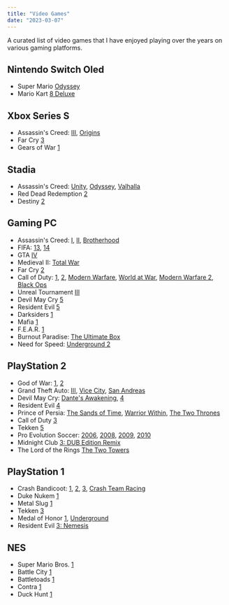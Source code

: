 ```yaml
---
title: "Video Games"
date: "2023-03-07"
---
```


A curated list of video games that I have enjoyed playing over the years on various gaming platforms.

## Nintendo Switch Oled

- Super Mario [Odyssey](https://en.wikipedia.org/wiki/Super_Mario_Odyssey)
- Mario Kart [8 Deluxe](https://en.wikipedia.org/wiki/Mario_Kart_8#Mario_Kart_8_Deluxe)

## Xbox Series S

- Assassin's Creed: [III](https://en.wikipedia.org/wiki/Assassin%27s_Creed_III), [Origins](https://en.wikipedia.org/wiki/Assassin%27s_Creed_Origins)
- Far Cry [3](https://en.wikipedia.org/wiki/Far_Cry_3)
- Gears of War [1](<https://en.wikipedia.org/wiki/Gears_of_War_(video_game)>)

## Stadia

- Assassin's Creed: [Unity](https://en.wikipedia.org/wiki/Assassin%27s_Creed_Unity), [Odyssey](https://en.wikipedia.org/wiki/Assassin%27s_Creed_Odyssey), [Valhalla](https://en.wikipedia.org/wiki/Assassin%27s_Creed_Valhalla)
- Red Dead Redemption [2](https://en.wikipedia.org/wiki/Red_Dead_Redemption_2)
- Destiny [2](https://en.wikipedia.org/wiki/Destiny_2)

## Gaming PC

- Assassin's Creed: [I](<https://en.wikipedia.org/wiki/Assassin%27s_Creed_(video_game)>), [II](https://en.wikipedia.org/wiki/Assassin%27s_Creed_II), [Brotherhood](https://en.wikipedia.org/wiki/Assassin%27s_Creed:_Brotherhood)
- FIFA: [13](https://en.wikipedia.org/wiki/FIFA_13), [14](https://en.wikipedia.org/wiki/FIFA_14)
- GTA [IV](https://en.wikipedia.org/wiki/Grand_Theft_Auto_IV)
- Medieval II: [Total War](https://en.wikipedia.org/wiki/Medieval_II:_Total_War)
- Far Cry [2](https://en.wikipedia.org/wiki/Far_Cry_2)
- Call of Duty: [1](<https://en.wikipedia.org/wiki/Call_of_Duty_(video_game)>), [2](https://en.wikipedia.org/wiki/Call_of_Duty_2), [Modern Warfare](https://en.wikipedia.org/wiki/Call_of_Duty_4:_Modern_Warfare), [World at War](https://en.wikipedia.org/wiki/Call_of_Duty:_World_at_War), [Modern Warfare 2](https://en.wikipedia.org/wiki/Call_of_Duty:_Modern_Warfare_2), [Black Ops](https://en.wikipedia.org/wiki/Call_of_Duty:_Black_Ops)
- Unreal Tournament [III](https://en.wikipedia.org/wiki/Unreal_Tournament_3)
- Devil May Cry [5](https://en.wikipedia.org/wiki/Devil_May_Cry_5)
- Resident Evil [5](https://en.wikipedia.org/wiki/Resident_Evil_5)
- Darksiders [1](<https://en.wikipedia.org/wiki/Darksiders_(video_game)>)
- Mafia [1](<https://en.wikipedia.org/wiki/Mafia_(video_game)>)
- F.E.A.R. [1](<https://en.wikipedia.org/wiki/F.E.A.R._(video_game)>)
- Burnout Paradise: [The Ultimate Box](https://en.wikipedia.org/wiki/Burnout_Paradise)
- Need for Speed: [Underground 2](https://en.wikipedia.org/wiki/Need_for_Speed:_Underground_2)

## PlayStation 2

- God of War: [1](<https://en.wikipedia.org/wiki/God_of_War_(2005_video_game)>), [2](https://en.wikipedia.org/wiki/God_of_War_II)
- Grand Theft Auto: [III](https://en.wikipedia.org/wiki/Grand_Theft_Auto_III), [Vice City](https://en.wikipedia.org/wiki/Grand_Theft_Auto:_Vice_City), [San Andreas](https://en.wikipedia.org/wiki/Grand_Theft_Auto:_San_Andreas)
- Devil May Cry: [Dante's Awakening](https://en.wikipedia.org/wiki/Devil_May_Cry_3:_Dante%27s_Awakening), [4](https://en.wikipedia.org/wiki/Devil_May_Cry_4)
- Resident Evil [4](https://en.wikipedia.org/wiki/Resident_Evil_4)
- Prince of Persia: [The Sands of Time](https://en.wikipedia.org/wiki/Prince_of_Persia:_The_Sands_of_Time), [Warrior Within](https://en.wikipedia.org/wiki/Prince_of_Persia:_Warrior_Within), [The Two Thrones](https://en.wikipedia.org/wiki/Prince_of_Persia:_The_Two_Thrones)
- Call of Duty [3](https://en.wikipedia.org/wiki/Call_of_Duty_3)
- Tekken [5](https://en.wikipedia.org/wiki/Tekken_5)
- Pro Evolution Soccer: [2006](https://en.wikipedia.org/wiki/Pro_Evolution_Soccer_6), [2008](https://en.wikipedia.org/wiki/Pro_Evolution_Soccer_2008), [2009](https://en.wikipedia.org/wiki/Pro_Evolution_Soccer_2009), [2010](https://en.wikipedia.org/wiki/Pro_Evolution_Soccer_2010)
- Midnight Club [3: DUB Edition Remix](https://en.wikipedia.org/wiki/Midnight_Club_3:_Dub_Edition#Midnight_Club_3:_Dub_Edition_Remix)
- The Lord of the Rings [The Two Towers](<https://en.wikipedia.org/wiki/The_Lord_of_the_Rings:_The_Two_Towers_(video_game)>)

## PlayStation 1

- Crash Bandicoot: [1](<https://en.wikipedia.org/wiki/Crash_Bandicoot_(video_game)>), [2](https://en.wikipedia.org/wiki/Crash_Bandicoot_2:_Cortex_Strikes_Back), [3](https://en.wikipedia.org/wiki/Crash_Bandicoot:_Warped), [Crash Team Racing](https://en.wikipedia.org/wiki/Crash_Team_Racing)
- Duke Nukem [1](https://en.wikipedia.org/wiki/Duke_Nukem)
- Metal Slug [1](<https://en.wikipedia.org/wiki/Metal_Slug_(1996_video_game)>)
- Tekken [3](https://en.wikipedia.org/wiki/Tekken_3)
- Medal of Honor [1](<https://en.wikipedia.org/wiki/Medal_of_Honor_(1999_video_game)>),
  [Underground](https://en.wikipedia.org/wiki/Medal_of_Honor:_Underground)
- Resident Evil [3: Nemesis](https://en.wikipedia.org/wiki/Resident_Evil_3:_Nemesis)

## NES

- Super Mario Bros. [1](https://en.wikipedia.org/wiki/Super_Mario_Bros.)
- Battle City [1](https://en.wikipedia.org/wiki/Battle_City)
- Battletoads [1](<https://en.wikipedia.org/wiki/Battletoads_(video_game)>)
- Contra [1](<https://en.wikipedia.org/wiki/Contra_(video_game)>)
- Duck Hunt [1](https://en.wikipedia.org/wiki/Duck_Hunt)
